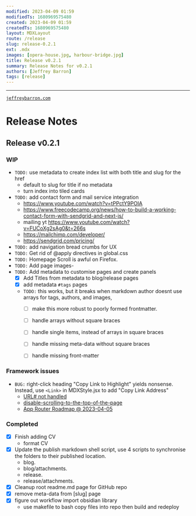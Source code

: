 ```yaml
---
modified: 2023-04-09 01:59  
modifiedTs: 1680969575480  
created: 2023-04-09 01:59  
createdTs: 1680969575480   
layout: MDXLayout  
route: /release
slug: release-0.2.1
ext: .mdx
images: [opera-house.jpg, harbour-bridge.jpg]    
title: Release v0.2.1   
summary: Release Notes for v0.2.1
authors: [Jeffrey Barron]
tags: [release]
---
```


---
[`jeffreybarron.com`](https://jeffreybarron.com)

# Release Notes

## Release v0.2.1

### WIP
- `TODO:` use metadata to create index list with both title and slug for the href
	- default to slug for title if no metadata
	- turn index into tiled cards
- `TODO:`  add contact form and mail service integration
	- https://www.youtube.com/watch?v=tPPctY9POIA
	- https://www.freecodecamp.org/news/how-to-build-a-working-contact-form-with-sendgrid-and-next-js/
	 - mailing yt https://www.youtube.com/watch?v=FUCoXg2sAg0&t=266s
	- https://mailchimp.com/developer/
	- https://sendgrid.com/pricing/
- `TODO:` add navigation bread crumbs for UX
- `TODO:` Get rid of @apply directives in global.css 
- `TODO:`  Homepage Scroll is awful on Firefox.
- `TODO:` Add page images- 
 - `TODO:` Add metadata to customise pages and create panels
	- [x] Add Titles from metadata to blog/release pages 
	- [x] add metadata `#tags` pages
	 - `TODO:` this works, but it breaks when markdown author doesnt use arrays for tags, authors, and images, 
		- [ ] make this more robust to poorly formed frontmatter.
		- [ ] handle arrays without square braces
		- [ ] handle single items, instead of arrays in square braces
		- [ ] handle missing meta-data without square braces
		- [ ] handle missing front-matter 


### Framework issues
- `BUG:` right-click heading "Copy Link to Highlight" yields nonsense. Instead, use `<Link>` in MDXStyle.jsx to add "Copy Link Address"
    - [URL# not handled](https://github.com/vercel/next.js/issues/44295) 
    - [disable-scrolling-to-the-top-of-the-page](https://nextjs.org/docs/api-reference/next/link#disable-scrolling-to-the-top-of-the-page)
    - [App Router Roadmap @ 2023-04-05](https://beta.nextjs.org/docs/app-directory-roadmap) 

### Completed
 - [x]  Finish adding CV
	 - format CV
- [x]  Update the publish markdown shell script, use 4 scripts to synchronise the folders to their published location.
	- blog. 
	- blog/attachments. 
	- release. 
	- release/attachments. 
- [x] Cleanup root readme.md page for GitHub repo
- [x] remove meta-data from [slug] page
- [x] figure out workflow import obsidian library
	- use makefile to bash copy files into repo then build and redeploy